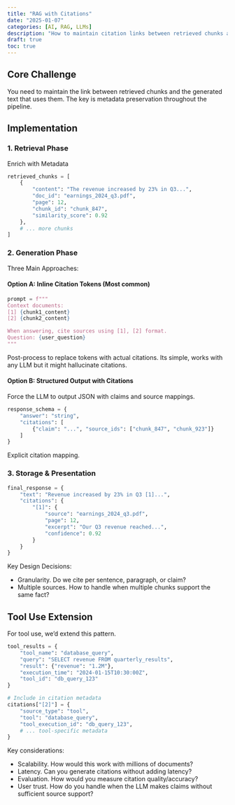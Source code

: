 ```yaml
---
title: "RAG with Citations"
date: "2025-01-07"
categories: [AI, RAG, LLMs]
description: "How to maintain citation links between retrieved chunks and generated text in RAG systems"
draft: true
toc: true
---
```


## Core Challenge

You need to maintain the link between retrieved chunks and the generated text that uses them. The key is metadata preservation throughout the pipeline.

## Implementation

### 1. Retrieval Phase

Enrich with Metadata

```python
retrieved_chunks = [
    {
        "content": "The revenue increased by 23% in Q3...",
        "doc_id": "earnings_2024_q3.pdf",
        "page": 12,
        "chunk_id": "chunk_847",
        "similarity_score": 0.92
    },
    # ... more chunks
]
```

### 2. Generation Phase

Three Main Approaches:

#### Option A: Inline Citation Tokens (Most common)

```python
prompt = f"""
Context documents:
[1] {chunk1_content} 
[2] {chunk2_content}

When answering, cite sources using [1], [2] format.
Question: {user_question}
"""
```

Post-process to replace tokens with actual citations. Its simple, works with any LLM but it might hallucinate citations.

#### Option B: Structured Output with Citations

Force the LLM to output JSON with claims and source mappings.

```python
response_schema = {
    "answer": "string",
    "citations": [
        {"claim": "...", "source_ids": ["chunk_847", "chunk_923"]}
    ]
}
```

Explicit citation mapping.

### 3. Storage & Presentation

```python
final_response = {
    "text": "Revenue increased by 23% in Q3 [1]...",
    "citations": {
        "[1]": {
            "source": "earnings_2024_q3.pdf",
            "page": 12,
            "excerpt": "Our Q3 revenue reached...",
            "confidence": 0.92
        }
    }
}
```

Key Design Decisions:

- Granularity. Do we cite per sentence, paragraph, or claim?
- Multiple sources. How to handle when multiple chunks support the same fact?

## Tool Use Extension

For tool use, we'd extend this pattern.

```python
tool_results = {
    "tool_name": "database_query",
    "query": "SELECT revenue FROM quarterly_results",
    "result": {"revenue": "1.2M"},
    "execution_time": "2024-01-15T10:30:00Z",
    "tool_id": "db_query_123"
}

# Include in citation metadata
citations["[2]"] = {
    "source_type": "tool",
    "tool": "database_query", 
    "tool_execution_id": "db_query_123",
    # ... tool-specific metadata
}
```

Key considerations:

- Scalability. How would this work with millions of documents?
- Latency. Can you generate citations without adding latency?
- Evaluation. How would you measure citation quality/accuracy?
- User trust. How do you handle when the LLM makes claims without sufficient source support?